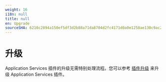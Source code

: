 ```yaml
---
weight: 16
i18n: null
title: null
en: Upgrade
sourceSHA: 6210c2894a150ef5df3d2b88a71da8704d2fc4171d0a0e1258ae130c9ac26718
---
```


# 升级

Application Services 插件的升级无需特别处理流程。您可以参考 [插件升级](../upgrade/index.mdx) 来升级 Application Services 插件。
